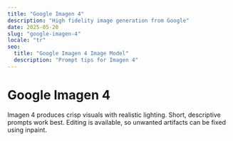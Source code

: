 ```yaml
---
title: "Google Imagen 4"
description: "High fidelity image generation from Google"
date: 2025-05-20
slug: "google-imagen-4"
locale: "tr"
seo:
  title: "Google Imagen 4 Image Model"
  description: "Prompt tips for Imagen 4"
---
```


# Google Imagen 4

Imagen 4 produces crisp visuals with realistic lighting. Short, descriptive prompts work best.
Editing is available, so unwanted artifacts can be fixed using inpaint.
